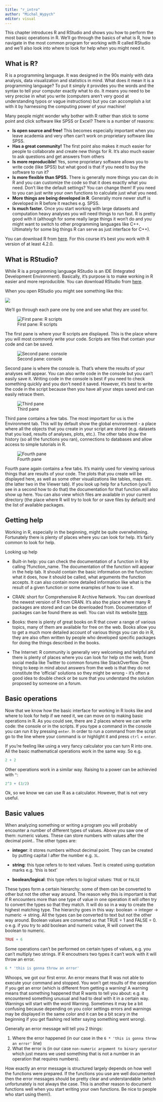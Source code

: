 ```yaml
---
title: "r_intro"
author: "Michal_Wypych"
editor: visual
---
```


This chapter introduces R and RStudio and shows you how to perform the most basic operations in R. We'll go through the basics of what is R, how to navigate in the most common program for working with R called RStudio and we'll also look into where to look for help when you might need it.

## What is R?

R is a programming language. It was designed in the 90s mainly with data analysis, data visualization and statistics in mind. What does it mean it is a programming language? To put it simply it provides you the words and the syntax to tell your computer exactly what to do. It means you need to be very precise in what you write (computers aren't very good at understanding typos or vague instructions) but you can accomplish a lot with it by harnessing the computing power of your machine!

Many people might wonder why bother with R rather than stick to some point and click software like SPSS or Excel? There is a number of reasons:

-   **Is open source and free!** This becomes especially important when you leave academia and very often can't work on proprietary software like SPSS.
-   **Has a great community!** The first point also makes it much easier for people to collaborate and create new things for R. It's also much easier to ask questions and get answers from others
-   **Is more reproducible!** Yes, some proprietary software allows you to write code (like SPSS) but what good is that if you need to buy the software to run it?
-   **Is more flexible than SPSS.** There is generally more things you can do in R and you can customize the code so that it does exactly what you need. Don't like the default settings? You can change them! If you need to you can just write your own functions to calculate just what you need.
-   **More things are being developed in R**. Generally more newer stuff is developed in R before it reaches e.g. SPSS.
-   **Is much faster.** Once you start working with large datasets and computation heavy analyses you will need things to run fast. R is pretty good with it (although for some really large things it won't do and you might want to switch to other programming languages like C++. Ultimately for some big things R can serve as just interface for C++).

You can download R from <a href="https://cran.r-project.org/">here</a>. For this course it's best you work with R version of at least 4.2.0.

## What is RStudio?

While R is a programming language RStudio is an IDE (Integrated Development Environment). Basically, it's purpose is to make working in R easier and more reproducible. You can download RStudio from <a href="https://www.rstudio.com/products/rstudio/download/">here</a>.

When you open RStudio you might see something like this:

![](images/paste-D342C886.png)

We'll go through each pane one by one and see what they are used for.

![First pane: R scripts](images/paste-ADD39EC3.png)

The first pane is where your R scripts are displayed. This is the place where you will most commonly write your code. Scripts are files that contain your code and can be saved.

![Second pane: console](images/paste-C7224361.png)

Second pane is where the console is. That's where the results of your analyses will appear. You can also write code in the console but you can't easily save it. Writing code in the console is best if you need to check something quickly and you don't need it saved. However, it's best to write the code in the script because then you have all your steps saved and can easily retrace them.

![Third pane](images/image-967496533.png)

Third pane contains a few tabs. The most important for us is the Environment tab. This will by default show the global environment - a place where all the objects that you create in your script are stored (e.g. datasets that you load, results of analyses, plots, etc.). The other tabs show the history (so all the functions you ran), connections to databases and allow access to simple tutorials in R.

![Fourth pane](images/image-711552030.png)

Fourth pane again contains a few tabs. It's mainly used for viewing various things that are results of your code. The plots that you create will be displayed here, as well as some other visualizations like tables, maps etc. (the latter two in the Viewer tab). If you look up help for a function (you'll see in a second how to do that) the documentation for that function will also show up here. You can also view which files are available in your current directory (the place where R will try to look for or save files by default) and the list of available packages.

## Getting help

Working in R, especially in the beginning, might be quite overwhelming. Fortunately there is plenty of places where you can look for help. It's fairly common to look for help.

Looking up help

-   Built-in help: you can check the documentation of a function in R by calling ?function_name. The documentation of the function will appear in the help tab. It should contain the basic information on the function: what it does, how it should be called, what arguments the function accepts. It can also contain more detailed information like what is the result of a given function or some examples of how to use it.

-   CRAN: short for Comprehensive R Archive Network. You can download the newest version of R from CRAN. It's also the place where many R packages are stored and can be downloaded from. Documentation of packages can be found there as well. You can visit its website <a href="https://cran.r-project.org/">here</a>.

-   Books: there is plenty of great books on R that cover a range of various topics, many of them are available for free on the web. Books allow you to get a much more detailed account of various things you can do in R, they are also often written by people who developed specific packages for doing the things described in the books.

-   The Internet: R community is generally very welcoming and helpful and there is plenty of places where you can look for help on the web, from social media like Twitter to common forums like StackOverflow. One thing to keep in mind about answers from the web is that they do not constitute the 'official' solutions so they might be wrong - it's often a good idea to double check or be sure that you understand the solution proposed by someone on a forum.

## Basic operations

Now that we know how the basic interface for working in R looks like and where to look for help if we need it, we can move on to making basic operations in R. As you could see, there are 2 places where we can write code: the console or in the scripts. If you type a command in the console you can run it by pressing `enter`. In order to run a command from the script go to the line where your command is or highlight it and press `ctrl` + `enter`.

If you're feeling like using a very fancy calculator you can turn R into one. All the basic mathematical operations work in the same way. So e.g.

```r
2 + 2
```

Other operations work in a similar way. Raising to a power can be achievied with `^`:

```r
2^3 + (3/2)
```

Ok, so we know we can use R as a calculator. However, that is not very useful.

## Basic values

When analyzing something or writing a program you will probably encounter a number of different types of values. Above you saw one of them: numeric values. These can store numbers with values after the decimal point.. The other types are:

-   **integer**: it stores numbers without decimal point. They can be created by putting capital l after the number e.g. `3L`.

-   **string**: this type refers to to text values. Text is created using quotation marks e.g. 'this is text'

-   **boolean/logical**: this type refers to logical values: `TRUE` or `FALSE`

These types form a certain hierarchy: some of them can be converted to other but not the other way around. The reason why this is important is that if R encounters more than one type of value in one operation it will often try to convert the types so that they match. It will do so in a way to create the highest matching type. The hierarchy goes in this way: boolean -\> integer -\> numeric -\> string. All the types can be converted to text but not the other way around. Boolean values are converted so that TRUE = 1 and FALSE = 0. o e.g. if you try to add boolean and numeric value, R will convert the boolean to numeric.

```r
TRUE + 6
```

Some operations can't be performed on certain types of values, e.g. you can't multiply two strings. If R encoutners two types it can't work with it will throw an error.

```r
6 * 'this is gonna throw an error'
```

Whoops, we got our first error. An error means that R was not able to execute your command and stopped. You won't get results of the operation if you get an error (which is different from getting a warning! A warning means that something happened that R wants to tell you about: e.g. it encountered something unusual and had to deal with it in a certain way. Warnings will start with the word Warning. Sometimes it may be a bit confusing because depending on you color settings errors and warnings may be displayed in the same color and it can be a bit scary in the beginning if you get flashing red letter saying something went wrong).

Generally an error message will tell you 2 things:

1.  Where the error happened (in our case in the `6 * 'this is gonna throw an error'` line)
2.  What the error is (in our case `non-numeric argument to binary operator` which just means we used something that is not a number in an operation that requires numbers).

How exactly an error message is structured largely depends on how well the functions were prepared. If the functions you use are well documented then the error messages should be pretty clear and understandable (which unfortunately is not always the case. This is another reason to document functions well when you start writing your own functions. Be nice to people who start using them!).
